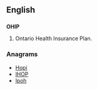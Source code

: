 ==English==
{{wikipedia}}

==={{acronym-old|en}}===
'''OHIP'''

# {{context|Canada|lang=en}} Ontario Health Insurance Plan.

===Anagrams===
* [[Hopi#English|Hopi]]
* [[IHOP#English|IHOP]]
* [[Ipoh#English|Ipoh]]